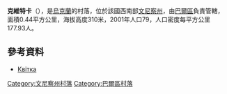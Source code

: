 {{coord|49|10|25|N|27|47|50|E|scale:30000|display=title}}

'''克維特卡'''（{{lang-uk|Квітка}}），是[[烏克蘭|烏克蘭]]的村落，位於該國西南部[[文尼察州|文尼察州]]，由[[巴爾區|巴爾區]]負責管轄，面積0.44平方公里，海拔高度310米，2001年人口79，人口密度每平方公里177.93人。

==參考資料==
* [http://w1.c1.rada.gov.ua/pls/z7503/A005?rdat1=01.04.2014&rf7571=1400 Квітка]

[[Category:文尼察州村落|Category:文尼察州村落]]
[[Category:巴爾區村落|Category:巴爾區村落]]


{{Vinnytsia-geo-stub}}